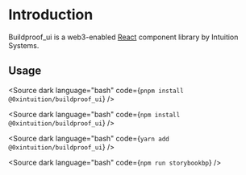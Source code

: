 
<Meta title="Documentation/Introduction" />

# Introduction

Buildproof_ui is a web3-enabled [React](https://react.dev/) component library by Intuition Systems.

## Usage

<Source dark language="bash" code={`pnpm install @0xintuition/buildproof_ui`} />

<Source dark language="bash" code={`npm install @0xintuition/buildproof_ui`} />

<Source dark language="bash" code={`yarn add @0xintuition/buildproof_ui`} />

<Source dark language="bash" code={`npm run storybookbp`} />
